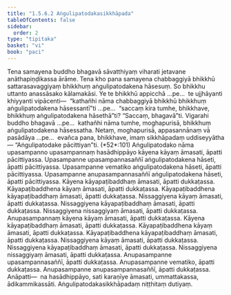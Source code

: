 ```yaml
---
title: "1.5.6.2 Aṅgulipatodakasikkhāpada"
tableOfContents: false
sidebar:
  order: 2
type: "tipitaka"
basket: "vi"
book: "paci"
---
```



<DynamicBreadcrumb />

<Division number="330" book="paci" e="ch" v="2" p="147">

<Paragraph number="1030" book="paci">
Tena samayena buddho bhagavā sāvatthiyaṃ viharati jetavane anāthapiṇḍikassa ārāme. Tena kho pana samayena chabbaggiyā bhikkhū sattarasavaggiyaṃ bhikkhuṃ aṅgulipatodakena hāsesuṃ. So bhikkhu uttanto anassāsako kālamakāsi.
</Paragraph>

<Paragraph number="1031" book="paci">
Ye te bhikkhū appicchā …pe…  te ujjhāyanti khiyyanti vipācenti—  “kathañhi nāma chabbaggiyā bhikkhū bhikkhuṃ aṅgulipatodakena hāsessantī”ti …pe…  “saccaṃ kira tumhe, bhikkhave, bhikkhuṃ aṅgulipatodakena hāsethā”ti? “Saccaṃ, bhagavā”ti. Vigarahi buddho bhagavā …pe…  kathañhi nāma tumhe, moghapurisā, bhikkhuṃ aṅgulipatodakena hāsessatha. Netaṃ, moghapurisā, appasannānaṃ vā pasādāya …pe…  evañca pana, bhikkhave, imaṃ sikkhāpadaṃ uddiseyyātha—
</Paragraph>

</Division>
<Division number="331" book="paci" e="ch" v="2" p="147">

<Paragraph number="1032" book="paci">
<Emphasis>“Aṅgulipatodake pācittiyan”</Emphasis>ti. (*52*:<Emphasis>101</Emphasis>)
</Paragraph>

</Division>
<Division number="332" book="paci" e="ch" v="2" p="147">

<Paragraph number="1033" book="paci">
<Emphasis>Aṅgulipatodako</Emphasis> nāma upasampanno upasampannaṃ hasādhippāyo kāyena kāyaṃ āmasati, āpatti pācittiyassa. Upasampanne upasampannasaññī aṅgulipatodakena hāseti, āpatti pācittiyassa. Upasampanne vematiko aṅgulipatodakena hāseti, āpatti pācittiyassa. Upasampanne anupasampannasaññī aṅgulipatodakena hāseti, āpatti pācittiyassa.
</Paragraph>

<Paragraph number="1034" book="paci">
Kāyena kāyapaṭibaddhaṃ āmasati, āpatti dukkaṭassa. Kāyapaṭibaddhena kāyaṃ āmasati, āpatti dukkaṭassa. Kāyapaṭibaddhena kāyapaṭibaddhaṃ āmasati, āpatti dukkaṭassa. Nissaggiyena kāyaṃ āmasati, āpatti dukkaṭassa. Nissaggiyena kāyapaṭibaddhaṃ āmasati, āpatti dukkaṭassa. Nissaggiyena nissaggiyaṃ āmasati, āpatti dukkaṭassa.
</Paragraph>

</Division>
<Division number="333" book="paci" e="ch" v="2" p="147">

<Paragraph number="1035" book="paci">
Anupasampannaṃ kāyena kāyaṃ āmasati, āpatti dukkaṭassa. Kāyena kāyapaṭibaddhaṃ āmasati, āpatti dukkaṭassa. Kāyapaṭibaddhena kāyaṃ āmasati, āpatti dukkaṭassa. Kāyapaṭibaddhena kāyapaṭibaddhaṃ āmasati, āpatti dukkaṭassa. Nissaggiyena kāyaṃ āmasati, āpatti dukkaṭassa. Nissaggiyena kāyapaṭibaddhaṃ āmasati, āpatti dukkaṭassa. Nissaggiyena nissaggiyaṃ āmasati, āpatti dukkaṭassa. Anupasampanne upasampannasaññī, āpatti dukkaṭassa. Anupasampanne vematiko, āpatti dukkaṭassa. Anupasampanne anupasampannasaññī, āpatti dukkaṭassa.
</Paragraph>

</Division>
<Division number="334" book="paci" e="ch" v="2" p="148">

<Paragraph number="1036" book="paci">
Anāpatti—  na hasādhippāyo, sati karaṇīye āmasati, ummattakassa, ādikammikassāti.

</Paragraph>
</Division>

<Paragraph number="1037" type="center" book="paci">
Aṅgulipatodakasikkhāpadaṃ niṭṭhitaṃ dutiyaṃ.
</Paragraph>